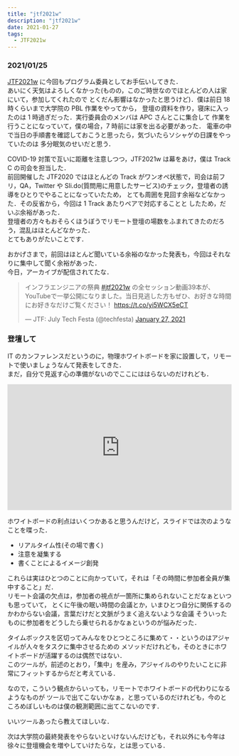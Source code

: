 ```yaml
---
title: "jtf2021w"
description: "jtf2021w"
date: 2021-01-27
tags:
  - JTF2021w
---
```


### 2021/01/25

[JTF2021w](https://jtf2021w.peatix.com) に今回もプログラム委員としてお手伝いしてきた．  
あいにく天気はよろしくなかった(ものの，このご時世なのでほとんどの人は家にいて，参加してくれたので
とくだん影響はなかったと思うけど)．僕は前日 18 時くらいまで大学院の PBL 作業をやってから，
登壇の資料を作り，寝床に入ったのは 1 時過ぎだった．実行委員会のメンバは APC さんとこに集合して
作業を行うことになっていて，僕の場合，7 時前には家を出る必要があった．
電車の中で当日の手順書を確認しておこうと思ったら，気づいたらソシャゲの日課をやっていたのは
多分眠気のせいだと思う．  

COVID-19 対策で互いに距離を注意しつつ，JTF2021w は幕をあけ，僕は Track C の司会を担当した．  
前回開催した JTF2020 ではほとんどの Track がワンオペ状態で，司会は前フリ，QA，Twitter や
Sli.do(質問用に用意したサービス)のチェック，登壇者の誘導をひとりでやることになっていたため，
とても周囲を見回す余裕などなかった．その反省から，今回は 1 Track あたりペアで対応することと
したため，だいぶ余裕があった．  
登壇者の方々もおそらくほうぼうでリモート登壇の場数をふまれてきたのだろう，混乱はほとんどなかった．  
とてもありがたいことです．

おかげさまで，前回はほとんど聞いている余裕のなかった発表も，今回はそれなりに集中して聞く余裕があった．  
今日，アーカイブが配信されてたな．

<blockquote class="twitter-tweet"><p lang="ja" dir="ltr">インフラエンジニアの祭典 <a href="https://twitter.com/hashtag/jtf2021w?src=hash&amp;ref_src=twsrc%5Etfw">#jtf2021w</a> の全セッション動画39本が、YouTubeで一挙公開になりました。当日見逃した方もぜひ、お好きな時間にお好きなだけご覧ください！ <a href="https://t.co/yi5WCX5eCT">https://t.co/yi5WCX5eCT</a></p>&mdash; JTF: July Tech Festa (@techfesta) <a href="https://twitter.com/techfesta/status/1354390395560452100?ref_src=twsrc%5Etfw">January 27, 2021</a></blockquote> <script async src="https://platform.twitter.com/widgets.js" charset="utf-8"></script>


### 登壇して

IT のカンファレンスだというのに，物理ホワイトボードを家に設置して，リモートで使いましょうなんて発表をしてきた．  
まだ，自分で見返す心の準備がないのでここにははらないのだけれども．

<div style="left: 0; width: 100%; height: 0; position: relative; padding-bottom: 56.1972%;"><iframe src="https://speakerdeck.com/player/7f38bbab23b545daaff5fbd84ac54faf" style="border: 0; top: 0; left: 0; width: 100%; height: 100%; position: absolute;" allowfullscreen scrolling="no" allow="encrypted-media"></iframe></div>

ホワイトボードの利点はいくつかあると思うんだけど，スライドでは次のようなことを喋った．
* リアルタイム性(その場で書く)
* 注意を凝集する
* 書くことによるイメージ創発

これらは実はひとつのことに向かっていて，それは「その時間に参加者全員が集中すること」だ．  
リモート会議の欠点は，参加者の視点が一箇所に集められないことだなぁといつも思っていて，
とくに午後の眠い時間の会議とか，いまひとつ自分に関係するのかわからない会議，言葉だけだと文脈がうまく追えないような会議
そういったものに参加者をどうしたら乗せられるかなぁというのが悩みだった．

タイムボックスを区切ってみんなをひとつところに集めて・・というのはアジャイルが人々をタスクに集中させるための
メソッドだけれども，そのときにホワイトボードが活躍するのは偶然ではない．  
このツールが，前述のとおり，「集中」を産み，アジャイルのやりたいことに非常にフィットするからだと考えている．

なので，こういう観点からいっても，リモートでホワイトボードの代わりになるようなものが
ツールで出てこないかなぁ，と思っているのだけれども，今のところめぼしいものは僕の観測範囲に出てこないのです．

いいツールあったら教えてほしいな．

次は大学院の最終発表をやらないといけないんだけども，それ以外にも今年は徐々に登壇機会を増やしていけたらな，とは思っている．

